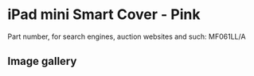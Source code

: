 
# iPad mini Smart Cover - Pink

Part number, for search engines, auction websites and such: MF061LL/A

## Image gallery

<div style={{ width: "768px" }}>
  <GalleryComponent
    images={[
      {
        original: "/everysource/MF061.webp",
        thumbnail: "/everypreview/MF061.webp",
      },
      {
        original: "/everysource/MF061_AV1_SILVER.webp",
        thumbnail: "/everypreview/MF061_AV1_SILVER.webp",
      },
      {
        original: "/everysource/MF061_AV1_SPACE_GRAY.webp",
        thumbnail: "/everypreview/MF061_AV1_SPACE_GRAY.webp",
      },
      {
        original: "/everysource/MF061_AV2.webp",
        thumbnail: "/everypreview/MF061_AV2.webp",
      },
      {
        original: "/everysource/MF061_AV3.webp",
        thumbnail: "/everypreview/MF061_AV3.webp",
      },
      {
        original: "/everysource/MF061_AV4.webp",
        thumbnail: "/everypreview/MF061_AV4.webp",
      },
      {
        original: "/everysource/MF061_AV5.webp",
        thumbnail: "/everypreview/MF061_AV5.webp",
      }
    ]}
  />
</div>
